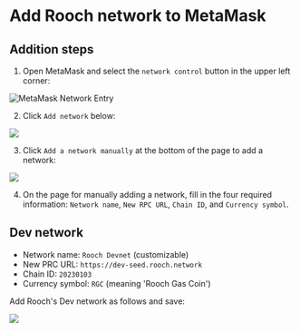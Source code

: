 # Add Rooch network to MetaMask

## Addition steps

1. Open MetaMask and select the `network control` button in the upper left corner:

![MetaMask Network Entry](/docs/metamask-network-entry-en.png)

2. Click `Add network` below:

![](/docs/metamask-add-network-en.png)

3. Click `Add a network manually` at the bottom of the page to add a network:

![](/docs/metamask-manual-add-en.png)

4. On the page for manually adding a network, fill in the four required information: `Network name`, `New RPC URL`, `Chain ID`, and `Currency symbol`.

## Dev network

- Network name: `Rooch Devnet` (customizable)
- New PRC URL: `https://dev-seed.rooch.network`
- Chain ID: `20230103`
- Currency symbol: `RGC` (meaning 'Rooch Gas Coin')

Add Rooch's Dev network as follows and save:

![](/docs/metamask-devnet-en.png)
